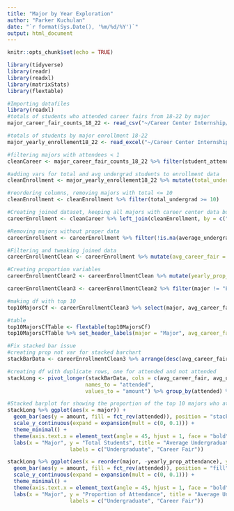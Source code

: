 ---
title: "Major by Year Exploration"
author: "Parker Kuchulan"
date: "`r format(Sys.Date(), '%m/%d/%Y')`"
output: html_document
---

```{r setup, include=FALSE}
knitr::opts_chunk$set(echo = TRUE)
```

```{r packages}
library(tidyverse)
library(readr)
library(readxl)
library(matrixStats)
library(flextable)
```


```{r import}
#Importing datafiles
library(readxl)
#totals of students who attended career fairs from 18-22 by major
major_career_fair_counts_18_22 <- read_csv("~/Career Center Internship/DataFiles/careerCenterExplorationCorrect.csv")

#totals of students by major enrollment 18-22 
major_yearly_enrollement18_22 <- read_excel("~/Career Center Internship/DataFiles/major-yearly-enrollement18-22.xlsx")
```

```{r filter}
#filtering majors with attendees < 1
cleanCareer <- major_career_fair_counts_18_22 %>% filter(student_attendees > 1)
```

```{r adding vars and tidying}
#adding vars for total and avg undergrad students to enrollment data
cleanEnrollment <- major_yearly_enrollement18_22 %>% mutate(total_undergrad = rowSums(select(., year_2018, year_2019, year_2021, year_2022)), average_undergrad = round((total_undergrad/(5 - majorless_years)), 0))

#reordering columns, removing majors with total <= 10
cleanEnrollment <- cleanEnrollment %>% filter(total_undergrad >= 10)  
```

```{r joining}
#Creating joined dataset, keeping all majors with career center data but not necessarily all majors
careerEnrollment <- cleanCareer %>% left_join(cleanEnrollment, by = c("major" = "major"))

#Removing majors without proper data
careerEnrollment <- careerEnrollment %>% filter(!is.na(average_undergrad)) %>% distinct(major, .keep_all = TRUE) %>% select(major, student_attendees, majorless_years, total_undergrad, average_undergrad)
```

```{r filtering joined data}
#Filtering and tweaking joined data
careerEnrollmentClean <- careerEnrollment %>% mutate(avg_career_fair = round(student_attendees/(4 - majorless_years), 0)) %>% rename(avg_undergrad = average_undergrad) %>% select(major, total_undergrad, avg_undergrad, student_attendees, avg_career_fair, majorless_years)
```

```{r prop attendance var}
#Creating proportion variables
careerEnrollmentClean2 <- careerEnrollmentClean %>% mutate(yearly_prop_attendance = round(avg_career_fair/avg_undergrad, 2))
```

```{r filter}
careerEnrollmentClean3 <- careerEnrollmentClean2 %>% filter(major != "Engineering") %>% filter(major != "Respiratory Care")
```

```{r Table for top 10 majors that attend career fair}
#making df with top 10
top10MajorsCf <- careerEnrollmentClean3 %>% select(major, avg_career_fair) %>% arrange(desc(avg_career_fair)) %>% slice_head(n = 10)

#table
top10MajorsCfTable <- flextable(top10MajorsCf)
top10MajorsCfTable %>% set_header_labels(major = "Major", avg_career_fair = "Students/Year", bold = TRUE) %>% set_caption("Top 10 Majors that Attend Career Fair") %>%  theme_box()
```


```{r}
#Fix stacked bar issue
#creating prop not var for stacked barchart
stackBarData <- careerEnrollmentClean3 %>% arrange(desc(avg_career_fair)) %>% slice_head(n = 10)

#creating df with duplicate rows, one for attended and not attended
stackLong <- pivot_longer(stackBarData, cols = c(avg_career_fair, avg_undergrad),
                         names_to = "attended", 
                         values_to = "amount") %>% group_by(attended) %>% arrange(desc(amount))
```

```{r avg undergrad enrollment vs avg career fair attendance by major (top 10 career fair majors)}
#Stacked barplot for showing the proportion of the top 10 majors who attend career fair
stackLong %>% ggplot(aes(x = major)) +  
  geom_bar(aes(y = amount, fill = fct_rev(attended)), position = "stack", stat = "identity", color = "darkgray") +
  scale_y_continuous(expand = expansion(mult = c(0, 0.1))) +
  theme_minimal() +
  theme(axis.text.x = element_text(angle = 45, hjust = 1, face = "bold", size = 10)) +
  labs(x = "Major", y = "Total Students", title = "Average Undergraduate Enrollment vs Average Career Fair Attendance by Major", fill = "Key", caption = "Data Source: Handshake") + scale_fill_manual(values = c("avg_career_fair" = "dodgerblue", "avg_undergrad" = "indianred3"),
                    labels = c("Undergraduate", "Career Fair"))
```

```{r proportion of students who attend career fair by major (top 10 career fair majors)}
stackLong %>% ggplot(aes(x = reorder(major, -yearly_prop_attendance), y = yearly_prop_attendance)) +  
  geom_bar(aes(y = amount, fill = fct_rev(attended)), position = "fill", stat = "identity", color = "darkgray") +
  scale_y_continuous(expand = expansion(mult = c(0, 0.1))) +
  theme_minimal() +
  theme(axis.text.x = element_text(angle = 45, hjust = 1, face = "bold", size = 10)) +
  labs(x = "Major", y = "Proportion of Attendance", title = "Average Undergraduate Enrollment vs Average Career Fair Attendance by Major", fill = "Key", caption = "Data Source: Handshake") + scale_fill_manual(values = c("avg_career_fair" = "dodgerblue", "avg_undergrad" = "indianred3"),
                    labels = c("Undergraduate", "Career Fair"))
```




















